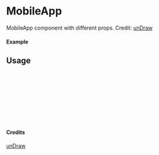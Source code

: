 
<Meta of={MobileApp} title="unDraw/MobileApp" />

# MobileApp

MobileApp component with different props.
Credit: [unDraw](https://undraw.co/illustrations)

#### Example

<Canvas of={MobileApp.Primary} />

## Usage

```ts
import { MobileApp } from "yadl-ui";

const Example = () => {
  return (
      <MobileApp />
  );
};

export default Example;
```

#### Credits
[unDraw](https://undraw.co/illustrations)
